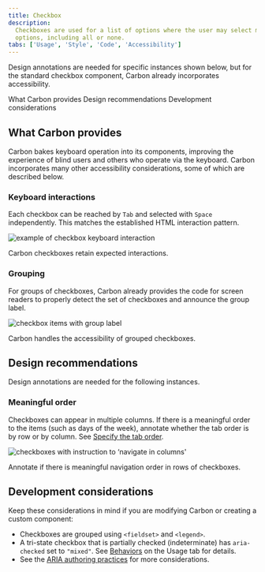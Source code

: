```yaml
---
title: Checkbox
description:
  Checkboxes are used for a list of options where the user may select multiple
  options, including all or none.
tabs: ['Usage', 'Style', 'Code', 'Accessibility']
---
```



<PageDescription>

Design annotations are needed for specific instances shown below, but for the
standard checkbox component, Carbon already incorporates accessibility.

</PageDescription>

<AnchorLinks>
  <AnchorLink>What Carbon provides</AnchorLink>
  <AnchorLink>Design recommendations</AnchorLink>
  <AnchorLink>Development considerations</AnchorLink>
</AnchorLinks>

<A11yStatus layout="table" components="Checkbox" />

## What Carbon provides

Carbon bakes keyboard operation into its components, improving the experience of
blind users and others who operate via the keyboard. Carbon incorporates many
other accessibility considerations, some of which are described below.

### Keyboard interactions

Each checkbox can be reached by `Tab` and selected with `Space` independently.
This matches the established HTML interaction pattern.

<Row>
<Column colLg={8}>

![example of checkbox keyboard interaction](images/checkbox-accessibility-1.png)

<Caption>Carbon checkboxes retain expected interactions.</Caption>

</Column>
</Row>

### Grouping

For groups of checkboxes, Carbon already provides the code for screen readers to
properly detect the set of checkboxes and announce the group label.

<Row>
<Column colLg={8}>

![checkbox items with group label](images/checkbox-accessibility-2.png)

<Caption>Carbon handles the accessibility of grouped checkboxes.</Caption>

</Column>
</Row>

## Design recommendations

Design annotations are needed for the following instances.

### Meaningful order

Checkboxes can appear in multiple columns. If there is a meaningful order to the
items (such as days of the week), annotate whether the tab order is by row or by
column. See
[Specify the tab order](https://www.ibm.com/able/toolkit/design/ux/navigation/#tab-order).

<Row>
<Column colLg={8}>

![checkboxes with instruction to ‘navigate in columns'](images/checkbox-accessibility-3.png)

<Caption>
  Annotate if there is meaningful navigation order in rows of checkboxes.
</Caption>

</Column>
</Row>

## Development considerations

Keep these considerations in mind if you are modifying Carbon or creating a
custom component:

- Checkboxes are grouped using `<fieldset>` and `<legend>`.
- A tri-state checkbox that is partially checked (indeterminate) has
  `aria-checked` set to `"mixed"`. See
  [Behaviors](https://carbondesignsystem.com/components/checkbox/usage/#behaviors)
  on the Usage tab for details.
- See the
  [ARIA authoring practices](https://www.w3.org/TR/wai-aria-practices-1.2/#checkbox)
  for more considerations.
